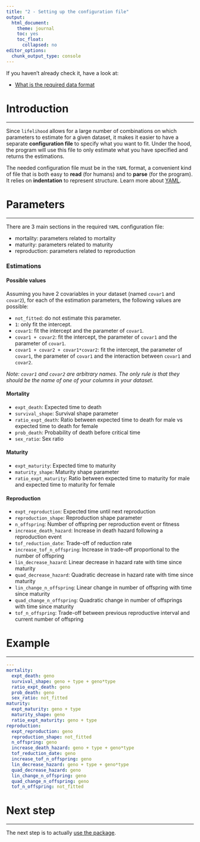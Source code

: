 ```yaml
---
title: "2 - Setting up the configuration file"
output: 
  html_document:
    theme: journal
    toc: yes
    toc_float:
      collapsed: no
editor_options: 
  chunk_output_type: console
---
```



<div class="topVignette">If you haven't already check it, have a look at:</div>

- [What is the required data format](1-required-data-format.html)

# Introduction
***

Since `lifelihood` allows for a large number of combinations on which parameters to estimate for a given dataset, it makes it easier to have a separate **configuration file** to specify what you want to fit. Under the hood, the program will use this file to only estimate what you have specified and returns the estimations.

The needed configuration file must be in the `YAML` format, a convenient kind of file that is both easy to **read** (for humans) and to **parse** (for the program). It relies on **indentation** to represent structure. Learn more about [YAML](https://en.wikipedia.org/wiki/YAML).


# Parameters
***

There are 3 main sections in the required `YAML` configuration file:

- mortality: parameters related to mortality
- maturity: parameters related to maturity
- reproduction: parameters related to reproduction


### Estimations

#### Possible values

Assuming you have 2 covariables in your dataset (named `covar1` and `covar2`), for each of the estimation parameters, the following values are possible:

- `not_fitted`: do not estimate this parameter.
- `1`: only fit the intercept.
- `covar1`: fit the intercept and the parameter of `covar1`.
- `covar1 + covar2`: fit the intercept, the parameter of `covar1` and the parameter of `covar1`.
- `covar1 + covar2 + covar1*covar2`: fit the intercept, the parameter of `covar1`, the parameter of `covar1` and the interaction between `covar1` and `covar2`.

_Note: `covar1` and `covar2` are arbitrary names. The only rule is that they should be the name of one of your columns in your dataset._

#### Mortality

- `expt_death`: Expected time to death
- `survival_shape`: Survival shape parameter
- `ratio_expt_death`: Ratio between expected time to death for male vs expected time to death for female
- `prob_death`: Probability of death before critical time
- `sex_ratio`: Sex ratio

#### Maturity

- `expt_maturity`: Expected time to maturity
- `maturity_shape`: Maturity shape parameter
- `ratio_expt_maturity`: Ratio between expected time to maturity for male and expected time to maturity for female

#### Reproduction

- `expt_reproduction`: Expected time until next reproduction
- `reproduction_shape`: Reproduction shape parameter
- `n_offspring`: Number of offspring per reproduction event or fitness
- `increase_death_hazard`: Increase in death hazard following a reproduction event
- `tof_reduction_date`: Trade-off of reduction rate
- `increase_tof_n_offspring`: Increase in trade-off proportional to the number of offspring
- `lin_decrease_hazard`: Linear decrease in hazard rate with time since maturity
- `quad_decrease_hazard`: Quadratic decrease in hazard rate with time since maturity
- `lin_change_n_offspring`: Linear change in number of offspring with time since maturity
- `quad_change_n_offspring`: Quadratic change in number of offsprings with time since maturity
- `tof_n_offspring`: Trade-off between previous reproductive interval and current number of offspring




# Example
***

```yaml
---
mortality:
  expt_death: geno
  survival_shape: geno + type + geno*type
  ratio_expt_death: geno
  prob_death: geno
  sex_ratio: not_fitted
maturity:
  expt_maturity: geno + type
  maturity_shape: geno
  ratio_expt_maturity: geno + type
reproduction:
  expt_reproduction: geno
  reproduction_shape: not_fitted
  n_offspring: geno
  increase_death_hazard: geno + type + geno*type
  tof_reduction_date: geno
  increase_tof_n_offspring: geno
  lin_decrease_hazard: geno + type + geno*type
  quad_decrease_hazard: geno
  lin_change_n_offspring: geno
  quad_change_n_offspring: geno
  tof_n_offspring: not_fitted

```

# Next step
***

The next step is to actually [use the package](3-how-to-use-lifelihood.html).
